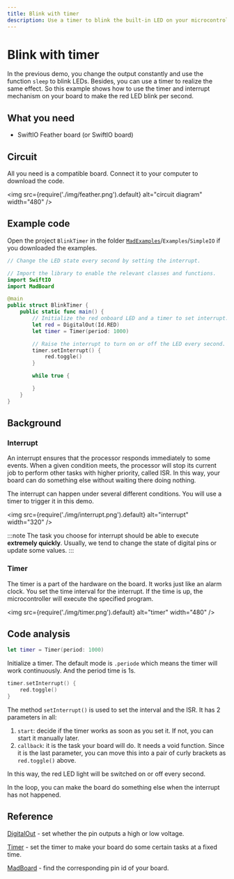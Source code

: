 ```yaml
---
title: Blink with timer
description: Use a timer to blink the built-in LED on your microcontroller board using several lines of Swift code.
---
```


# Blink with timer

In the previous demo, you change the output constantly and use the function `sleep` to blink LEDs. Besides, you can use a timer to realize the same effect. So this example shows how to use the timer and interrupt mechanism on your board to make the red LED blink per second.

## What you need

- SwiftIO Feather board (or SwiftIO board) 


## Circuit

All you need is a compatible board. Connect it to your computer to download the code.


<img
  src={require('./img/feather.png').default}
  alt="circuit diagram" width="480"
/>


## Example code

Open the project `BlinkTimer` in the folder [`MadExamples`](https://github.com/madmachineio/MadExamples)/`Examples`/`SimpleIO` if you downloaded the examples.

```swift title="BlinkTimer.swift" showLineNumbers
// Change the LED state every second by setting the interrupt.

// Import the library to enable the relevant classes and functions.
import SwiftIO
import MadBoard

@main
public struct BlinkTimer {
    public static func main() {
        // Initialize the red onboard LED and a timer to set interrupt.
        let red = DigitalOut(Id.RED)
        let timer = Timer(period: 1000)

        // Raise the interrupt to turn on or off the LED every second.
        timer.setInterrupt() {
            red.toggle()
        }

        while true {

        }
    }
}
```

## Background

### Interrupt

An interrupt ensures that the processor responds immediately to some events. When a given condition meets, the processor will stop its current job to perform other tasks with higher priority, called ISR. In this way, your board can do something else without waiting there doing nothing.

The interrupt can happen under several different conditions. You will use a timer to trigger it in this demo.


<img
  src={require('./img/interrupt.png').default}
  alt="interrupt" width="320"
/>

:::note
The task you choose for interrupt should be able to execute **extremely quickly**. Usually, we tend to change the state of digital pins or update some values. 
:::

###  Timer

The timer is a part of the hardware on the board. It works just like an alarm clock. You set the time interval for the interrupt. If the time is up, the microcontroller will execute the specified program. 


<img
  src={require('./img/timer.png').default}
  alt="timer" width="480"
/>

## Code analysis

```swift
let timer = Timer(period: 1000)
```
Initialize a timer. The default mode is `.periode` which means the timer will work continuously. And the period time is 1s.

```swift
timer.setInterrupt() {
    red.toggle()
}
```

The method `setInterrupt()` is used to set the interval and the ISR. It has 2 parameters in all:
1. `start`: decide if the timer works as soon as you set it. If not, you can start it manually later.
2. `callback`: it is the task your board will do. It needs a void function. Since it is the last parameter, you can move this into a pair of curly brackets as `red.toggle()` above.

In this way, the red LED light will be switched on or off every second.

In the loop, you can make the board do something else when the interrupt has not happened.

## Reference

[DigitalOut](https://madmachineio.github.io/SwiftIO/documentation/swiftio/digitalout) - set whether the pin outputs a high or low voltage.

[Timer](https://madmachineio.github.io/SwiftIO/documentation/swiftio/timer) - set the timer to make your board do some certain tasks at a fixed time.

[MadBoard](https://github.com/madmachineio/MadBoards) - find the corresponding pin id of your board.
